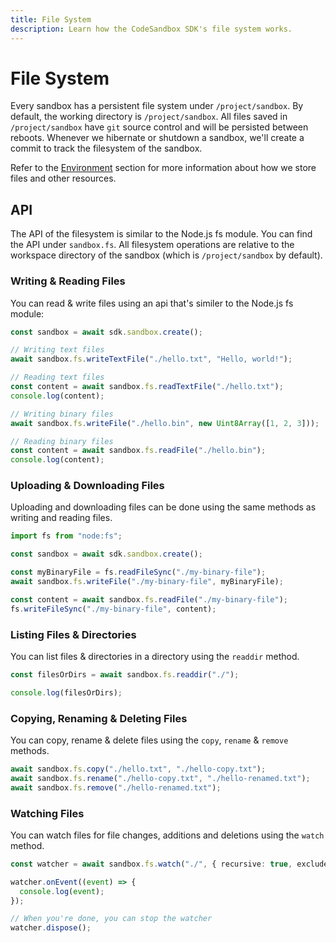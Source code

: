 ```yaml
---
title: File System
description: Learn how the CodeSandbox SDK's file system works.
---
```


# File System

Every sandbox has a persistent file system under `/project/sandbox`. By default, the working directory is `/project/sandbox`. All files saved in `/project/sandbox` have `git` source control and will be persisted between reboots. Whenever we hibernate or shutdown a sandbox, we'll create a commit to track the filesystem of the sandbox.

Refer to the [Environment](/sdk/environment) section for more information about how we store files and other resources.

## API

The API of the filesystem is similar to the Node.js fs module. You can find the API under `sandbox.fs`. All filesystem
operations are relative to the workspace directory of the sandbox (which is `/project/sandbox` by default).

### Writing & Reading Files

You can read & write files using an api that's similer to the Node.js fs module:

```ts
const sandbox = await sdk.sandbox.create();

// Writing text files
await sandbox.fs.writeTextFile("./hello.txt", "Hello, world!");

// Reading text files
const content = await sandbox.fs.readTextFile("./hello.txt");
console.log(content);

// Writing binary files
await sandbox.fs.writeFile("./hello.bin", new Uint8Array([1, 2, 3]));

// Reading binary files
const content = await sandbox.fs.readFile("./hello.bin");
console.log(content);
```

### Uploading & Downloading Files

Uploading and downloading files can be done using the same methods as writing and reading files.

```ts
import fs from "node:fs";

const sandbox = await sdk.sandbox.create();

const myBinaryFile = fs.readFileSync("./my-binary-file");
await sandbox.fs.writeFile("./my-binary-file", myBinaryFile);

const content = await sandbox.fs.readFile("./my-binary-file");
fs.writeFileSync("./my-binary-file", content);
```

### Listing Files & Directories

You can list files & directories in a directory using the `readdir` method.

```ts
const filesOrDirs = await sandbox.fs.readdir("./");

console.log(filesOrDirs);
```

### Copying, Renaming & Deleting Files

You can copy, rename & delete files using the `copy`, `rename` & `remove` methods.

```ts
await sandbox.fs.copy("./hello.txt", "./hello-copy.txt");
await sandbox.fs.rename("./hello-copy.txt", "./hello-renamed.txt");
await sandbox.fs.remove("./hello-renamed.txt");
```

### Watching Files

You can watch files for file changes, additions and deletions using the `watch` method.

```ts
const watcher = await sandbox.fs.watch("./", { recursive: true, excludes: [".git"] });

watcher.onEvent((event) => {
  console.log(event);
});

// When you're done, you can stop the watcher
watcher.dispose();
```
